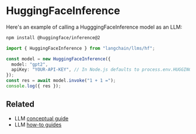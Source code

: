 # HuggingFaceInference

Here's an example of calling a HugggingFaceInference model as an LLM:

```bash npm2yarn
npm install @huggingface/inference@2
```


<UnifiedModelParamsTooltip></UnifiedModelParamsTooltip>

```typescript
import { HuggingFaceInference } from "langchain/llms/hf";

const model = new HuggingFaceInference({
  model: "gpt2",
  apiKey: "YOUR-API-KEY", // In Node.js defaults to process.env.HUGGINGFACEHUB_API_KEY
});
const res = await model.invoke("1 + 1 =");
console.log({ res });
```

## Related

- LLM [conceptual guide](/docs/concepts/#llms)
- LLM [how-to guides](/docs/how_to/#llms)
